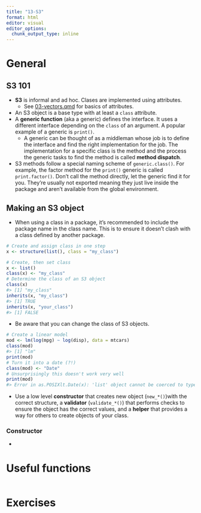 ```yaml
---
title: "13-S3"
format: html
editor: visual
editor_options: 
  chunk_output_type: inline
---
```


# General

## S3 101

-   **S3** is informal and ad hoc. Clases are implemented using attributes.
    -   See [03-vectors.qmd](03-vectors.qmd) for basics of attributes.
-   An S3 object is a base type with at least a `class` attribute.
-   A **generic function** (aka a generic) defines the interface. It uses a different interface depending on the `class` of an argument. A popular example of a generic is `print()`.
    -   A generic can be thought of as a middleman whose job is to define the interface and find the right implementation for the job. The implementation for a specific class is the method and the process the generic tasks to find the method is called **method dispatch**.
-   S3 methods follow a special naming scheme of `generic.class()`. For example, the factor method for the `print()` generic is called `print.factor()`. Don't call the method directly, let the generic find it for you. They're usually not exported meaning they just live inside the package and aren't available from the global environment.

## Making an S3 object

-   When using a class in a package, it's recommended to include the package name in the class name. This is to ensure it doesn't clash with a class defined by another package.

```r
# Create and assign class in one step
x <- structure(list(), class = "my_class")

# Create, then set class
x <- list()
class(x) <- "my_class"
# Determine the class of an S3 object
class(x)
#> [1] "my_class"
inherits(x, "my_class")
#> [1] TRUE
inherits(x, "your_class")
#> [1] FALSE
```

-   Be aware that you can change the class of S3 objects.

```r
# Create a linear model
mod <- lm(log(mpg) ~ log(disp), data = mtcars)
class(mod)
#> [1] "lm"
print(mod)
# Turn it into a date (?!)
class(mod) <- "Date"
# Unsurprisingly this doesn't work very well
print(mod)
#> Error in as.POSIXlt.Date(x): 'list' object cannot be coerced to type 'double'
```

-   Use a low level **constructor** that creates new object (`new_*()`)with the correct structure, a **validator** (`validate_*()`) that performs checks to ensure the object has the correct values, and a **helper** that provides a way for others to create objects of your class.

### Constructor

-   

# Useful functions

```r

```

# Exercises
